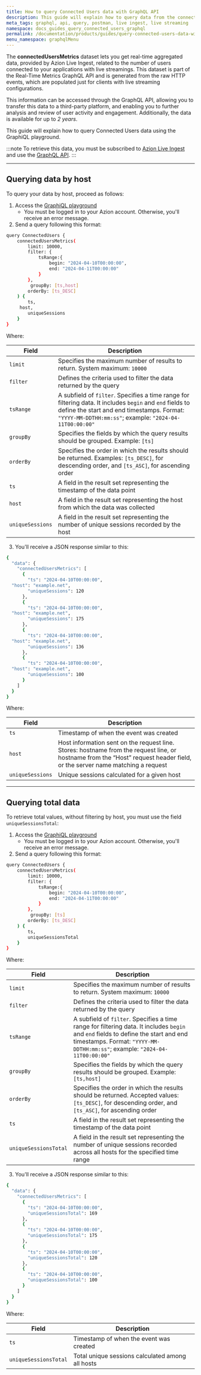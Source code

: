 ```yaml
---
title: How to query Connected Users data with GraphQL API
description: This guide will explain how to query data from the connectedUsersMetrics dataset using the GraphiQL playground.
meta_tags: graphql, api, query, postman, live ingest, live streaming
namespace: docs_guides_query_connected_users_graphql
permalink: /documentation/products/guides/query-connected-users-data-with-graphql/
menu_namespace: graphqlMenu
---
```


The **connectedUsersMetrics** dataset lets you get real-time aggregated data, provided by Azion Live Ingest, related to the number of users connected to your applications with live streamings. This dataset is part of the Real-Time Metrics GraphQL API and is generated from the raw HTTP events, which are populated just for clients with live streaming configurations.

This information can be accessed through the GraphQL API, allowing you to transfer this data to a third-party platform, and enabling you to further analysis and review of user activity and engagement. Additionally, the data is available for up to *2 years*.

This guide will explain how to query Connected Users data using the GraphiQL playground.

:::note
To retrieve this data, you must be subscribed to [Azion Live Ingest](https://www.azion.com/en/solutions/live-streaming-delivery/) and use the [GraphQL API](/en/documentation/devtools/graphql-api/overview/).
:::

---

## Querying data by host

To query your data by host, proceed as follows:

1. Access the [GraphiQL playground](https://manager.azion.com/metrics/graphql)
    - You must be logged in to your Azion account. Otherwise, you'll receive an error message.
2. Send a query following this format:

```bash
query ConnectedUsers {
    connectedUsersMetrics(
        limit: 10000,
        filter: {
            tsRange:{
                begin: "2024-04-10T00:00:00",
                end: "2024-04-11T00:00:00"
            }
        },
      	 groupBy: [ts,host]
        orderBy: [ts_DESC]
    ) {
        ts,
	 host,
        uniqueSessions
    }
}
```

Where:

| Field | Description |
|----------|----------|
| `limit` | Specifies the maximum number of results to return. System maximum: `10000` |
| `filter` | Defines the criteria used to filter the data returned by the query |
| `tsRange` | A subfield of `filter`. Specifies a time range for filtering data. It includes `begin` and `end` fields to define the start and end timestamps. Format: `"YYYY-MM-DDTHH:mm:ss"`; example: `"2024-04-11T00:00:00"` |
| `groupBy` | Specifies the fields by which the query results should be grouped. Example: `[ts]` |
| `orderBy` | Specifies the order in which the results should be returned. Examples: `[ts_DESC]`, for descending order, and `[ts_ASC]`, for ascending order |
| `ts` | A field in the result set representing the timestamp of the data point |
| `host` | A field in the result set representing the host from which the data was collected |
| `uniqueSessions` | A field in the result set representing the number of unique sessions recorded by the host |

3. You'll receive a JSON response similar to this: 

```bash
{
  "data": {
    "connectedUsersMetrics": [
      {
        "ts": "2024-04-10T00:00:00",
  "host": "example.net",
        "uniqueSessions": 120
      },
      {
        "ts": "2024-04-10T00:00:00",
  "host": "example.net",
        "uniqueSessions": 175
      },
      {
        "ts": "2024-04-10T00:00:00",
  "host": "example.net",
        "uniqueSessions": 136
      },
      {
        "ts": "2024-04-10T00:00:00",
  "host": "example.net",
        "uniqueSessions": 100
      }
    ]
  }
}
```

Where: 

| Field | Description |
|----------|----------|
| `ts` | Timestamp of when the event was created |
| `host` | Host information sent on the request line. Stores: hostname from the request line, or hostname from the “Host” request header field, or the server name matching a request |
| `uniqueSessions` | Unique sessions calculated for a given host |

---

## Querying total data

To retrieve total values, without filtering by host, you must use the field `uniqueSessionsTotal`:

1. Access the [GraphiQL playground](https://manager.azion.com/metrics/graphql)
    - You must be logged in to your Azion account. Otherwise, you'll receive an error message.
2. Send a query following this format:

```bash
query ConnectedUsers {
    connectedUsersMetrics(
        limit: 10000,
        filter: {
            tsRange:{
                begin: "2024-04-10T00:00:00",
                end: "2024-04-11T00:00:00"
            }
        },
      	 groupBy: [ts]
        orderBy: [ts_DESC]
    ) {
        ts,
        uniqueSessionsTotal
    }
}
```

Where:

| Field | Description |
|----------|----------|
| `limit` | Specifies the maximum number of results to return. System maximum: `10000` |
| `filter` | Defines the criteria used to filter the data returned by the query |
| `tsRange` | A subfield of `filter`. Specifies a time range for filtering data. It includes `begin` and `end` fields to define the start and end timestamps. Format: `"YYYY-MM-DDTHH:mm:ss"`; example: `"2024-04-11T00:00:00"` |
| `groupBy` | Specifies the fields by which the query results should be grouped. Example: `[ts,host]` |
| `orderBy` | Specifies the order in which the results should be returned. Accepted values: `[ts_DESC]`, for descending order, and `[ts_ASC]`, for ascending order |
| `ts` | A field in the result set representing the timestamp of the data point |
| `uniqueSessionsTotal` | A field in the result set representing the number of unique sessions recorded across all hosts for the specified time range |

3. You'll receive a JSON response similar to this: 

```bash
{
  "data": {
    "connectedUsersMetrics": [
      {
        "ts": "2024-04-10T00:00:00",
        "uniqueSessionsTotal": 169
      },
      {
        "ts": "2024-04-10T00:00:00",
        "uniqueSessionsTotal": 175
      },
      {
        "ts": "2024-04-10T00:00:00",
        "uniqueSessionsTotal": 120
      },
      {
        "ts": "2024-04-10T00:00:00",
        "uniqueSessionsTotal": 100
      }
    ]
  }
}
```

Where: 

| Field | Description |
|----------|----------|
| `ts` | Timestamp of when the event was created |
| `uniqueSessionsTotal` | Total unique sessions calculated among all hosts |